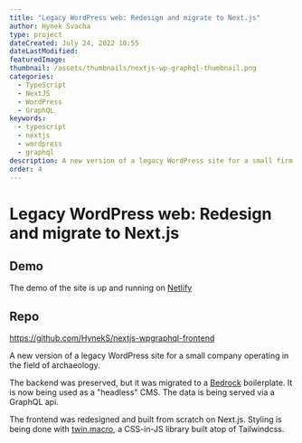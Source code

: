 ```yaml
---
title: "Legacy WordPress web: Redesign and migrate to Next.js"
author: Hynek Svacha
type: project
dateCreated: July 24, 2022 10:55
dateLastModified:
featuredImage:
thumbnail: /assets/thumbnails/nextjs-wp-graphql-thumbnail.png
categories:
  - TypeScript
  - NextJS
  - WordPress
  - GraphQL
keywords:
  - typescript
  - nextjs
  - wordpress
  - graphql
description: A new version of a legacy WordPress site for a small firm of archaeological consultants. The frontend was built from scratch on NextJS. The backend (CMS), is preserved, but the data are being served via a GraphQL api.
order: 4
---
```


<MacBookMockup image={mock}/>

# Legacy WordPress web: Redesign and migrate to Next.js

<DevstackItem item="typescript" label="TypeScript" />
<DevstackItem item="nextjs" label="NextJS" />
<DevstackItem item="wordpress" label="WordPress" />
<DevstackItem item="graphql" label="GraphQL" />

## Demo
The demo of the site is up and running on [Netlify](https://magical-seahorse-7cebd1.netlify.app)

## Repo
https://github.com/HynekS/nextjs-wpgraphql-frontend

A new version of a legacy WordPress site for a small company operating in the field of archaeology.

The backend was preserved, but it was migrated to a [Bedrock](https://roots.io/bedrock/) boilerplate. It is now being used as a "headless" CMS. The data is being served via a GraphQL api.

The frontend was redesigned and built from scratch on Next.js. Styling is being done with [twin.macro](https://github.com/ben-rogerson/twin.macro), a CSS-in-JS library built atop of Tailwindcss.

